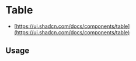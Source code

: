 
<Meta of={TableStories} />

# Table

* [https://ui.shadcn.com/docs/components/table](https://ui.shadcn.com/docs/components/table)

<Canvas of={TableStories.Default} />

<Controls />

## Usage

```jsx
import {
  Table,
  TableHeader,
  TableBody,
  TableFooter,
  TableHead,
  TableRow,
  TableCell,
  TableCaption,
} from '@sozialhelden/ui';

export function App() {
  return (
    <Table>
      <TableCaption>A list of your recent invoices.</TableCaption>
      <TableHeader>
        <TableRow>
          <TableHead>Invoice</TableHead>
          <TableHead>Status</TableHead>
          <TableHead>Method</TableHead>
          <TableHead>Amount</TableHead>
        </TableRow>
      </TableHeader>
      <TableBody>
        <TableRow>
          <TableCell>INV001</TableCell>
          <TableCell>Paid</TableCell>
          <TableCell>Credit Card</TableCell>
          <TableCell>$250.00</TableCell>
        </TableRow>
        <TableRow>
          <TableCell>INV002</TableCell>
          <TableCell>Pending</TableCell>
          <TableCell>PayPal</TableCell>
          <TableCell>$150.00</TableCell>
        </TableRow>
      </TableBody>
      <TableFooter>
        <TableRow>
          <TableCell colSpan={3}>Total</TableCell>
          <TableCell>$400.00</TableCell>
        </TableRow>
      </TableFooter>
    </Table>
  );
}
```
